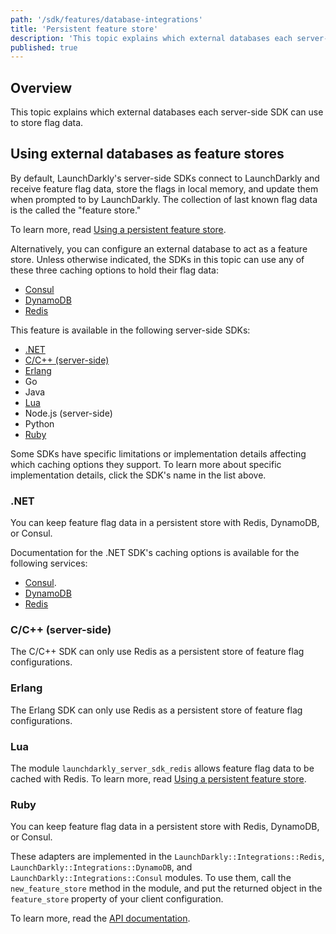 ```yaml
---
path: '/sdk/features/database-integrations'
title: 'Persistent feature store'
description: 'This topic explains which external databases each server-side SDK can use to store flag data.'
published: true
---
```


## Overview

This topic explains which external databases each server-side SDK can use to store flag data.

## Using external databases as feature stores

By default, LaunchDarkly's server-side SDKs connect to LaunchDarkly and receive feature flag data, store the flags in local memory, and update them when prompted to by LaunchDarkly. The collection of last known flag data is the called the "feature store."

To learn more, read [Using a persistent feature store](/sdk/concepts/feature-store).

Alternatively, you can configure an external database to act as a feature store. Unless otherwise indicated, the SDKs in this topic can use any of these three caching options to hold their flag data:

* [Consul](/sdk/concepts/feature-store/consul)
* [DynamoDB](/sdk/concepts/feature-store/dynamodb)
* [Redis](/sdk/concepts/feature-store/redis)

This feature is available in the following server-side SDKs:

* [.NET](#net)
* [C/C++ (server-side)](#cc-server-side)
* [Erlang](#erlang)
* Go
* Java
* [Lua](#lua)
* Node.js (server-side)
* Python
* [Ruby](#ruby)

Some SDKs have specific limitations or implementation details affecting which caching options they support. To learn more about specific implementation details, click the SDK's name in the list above.

### .NET

You can keep feature flag data in a persistent store with Redis, DynamoDB, or Consul.

Documentation for the .NET SDK's caching options is available for the following services:

* [Consul](https://github.com/launchdarkly/dotnet-server-sdk-consul).
* [DynamoDB](https://github.com/launchdarkly/dotnet-server-sdk-dynamodb)
* [Redis](https://github.com/launchdarkly/dotnet-server-sdk-redis)


### C/C++ (server-side)

The C/C++ SDK can only use Redis as a persistent store of feature flag configurations.

### Erlang

The Erlang SDK can only use Redis as a persistent store of feature flag configurations.

### Lua

The module `launchdarkly_server_sdk_redis` allows feature flag data to be cached with Redis. To learn more, read [Using a persistent feature store](/sdk/concepts/feature-store).

### Ruby

You can keep feature flag data in a persistent store with Redis, DynamoDB, or Consul.

These adapters are implemented in the `LaunchDarkly::Integrations::Redis`, `LaunchDarkly::Integrations::DynamoDB`, and `LaunchDarkly::Integrations::Consul` modules. To use them, call the `new_feature_store` method in the module, and put the returned object in the `feature_store` property of your client configuration.

To learn more, read the [API documentation](https://launchdarkly.github.io/ruby-server-sdk/LaunchDarkly/Integrations).
